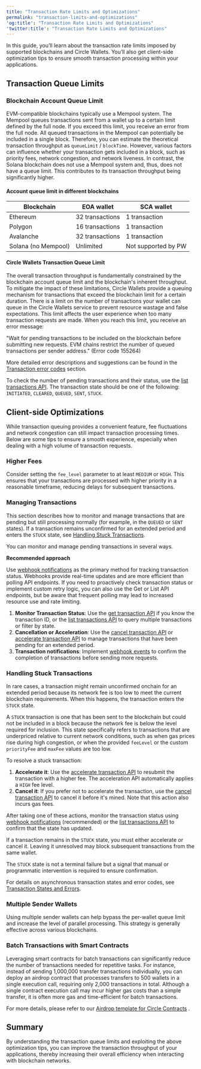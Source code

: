 ```yaml
---
title: "Transaction Rate Limits and Optimizations"
permalink: "transaction-limits-and-optimizations"
'og:title': "Transaction Rate Limits and Optimizations"
'twitter:title': "Transaction Rate Limits and Optimizations"
---
```


In this guide, you’ll learn about the transaction rate limits imposed by
supported blockchains and Circle Wallets. You’ll also get client-side
optimization tips to ensure smooth transaction processing within your
applications.

## Transaction Queue Limits

### Blockchain Account Queue Limit

EVM-compatible blockchains typically use a Mempool system. The Mempool queues
transactions sent from a wallet up to a certain limit defined by the full node.
If you exceed this limit, you receive an error from the full node. All queued
transactions in the Mempool can potentially be included in a single block.
Therefore, you can estimate the theoretical transaction throughput as
`queueLimit` / `blockTime`. However, various factors can influence whether your
transaction gets included in a block, such as priority fees, network congestion,
and network liveness. In contrast, the Solana blockchain does not use a Mempool
system and, thus, does not have a queue limit. This contributes to its
transaction throughput being significantly higher.

#### Account queue limit in different blockchains

| Blockchain | EOA wallet | SCA wallet |
| --- | --- | --- |
| Ethereum | 32 transactions | 1 transaction |
| Polygon | 16 transactions | 1 transaction |
| Avalanche | 32 transactions | 1 transaction |
| Solana (no Mempool) | Unlimited | Not supported by PW |

#### Circle Wallets Transaction Queue Limit

The overall transaction throughput is fundamentally constrained by the
blockchain account queue limit and the blockchain's inherent throughput. To
mitigate the impact of these limitations, Circle Wallets provide a queuing
mechanism for transactions that exceed the blockchain limit for a certain
duration. There is a limit on the number of transactions your wallet can queue
in the Circle Wallets service to prevent resource wastage and false
expectations. This limit affects the user experience when too many transaction
requests are made. When you reach this limit, you receive an error message:

<Danger>

"Wait for pending transactions to be included on the blockchain before
submitting new requests. EVM chains restrict the number of queued transactions
per sender address." (Error code 155264)

</Danger>

More detailed error descriptions and suggestions can be found in the
[Transaction error codes](/w3s/synchronous-errors#transaction-error-codes-155201---155299)
section.

To check the number of pending transactions and their status, use the
[list transactions API](/api-reference/wallets/developer-controlled-wallets/list-transactions).
The transaction state should be one of the following: `INITIATED`, `CLEARED`,
`QUEUED`, `SENT`, `STUCK`.

## Client-side Optimizations

While transaction queuing provides a convenient feature, fee fluctuations and
network congestion can still impact transaction processing times. Below are some
tips to ensure a smooth experience, especially when dealing with a high volume
of transaction requests.

### Higher Fees

Consider setting the `fee_level` parameter to at least `MEDIUM` or `HIGH`. This
ensures that your transactions are processed with higher priority in a
reasonable timeframe, reducing delays for subsequent transactions.

### Managing Transactions

This section describes how to monitor and manage transactions that are pending
but still processing normally (for example, in the `QUEUED` or `SENT` states).
If a transaction remains unconfirmed for an extended period and enters the
`STUCK` state, see [Handling Stuck Transactions](#handling-stuck-transactions).

You can monitor and manage pending transactions in several ways.

<Note>

**Recommended approach**

Use [webhook notifications](/wallets/webhook-logs) as the primary method for
tracking transaction status. Webhooks provide real-time updates and are more
efficient than polling API endpoints. If you need to proactively check
transaction status or implement custom retry logic, you can also use the Get
or List API endpoints, but be aware that frequent polling may lead to
increased resource use and rate limiting.

</Note>

1. **Monitor Transaction Status**: Use the
   [get transaction API](/api-reference/wallets/developer-controlled-wallets/get-transaction)
   if you know the transaction ID, or the
   [list transactions API](/api-reference/wallets/developer-controlled-wallets/list-transactions)
   to query multiple transactions or filter by state.
2. **Cancellation or Acceleration**: Use the
   [cancel transaction API](/api-reference/wallets/developer-controlled-wallets/create-developer-transaction-cancel)
   or
   [accelerate transaction API](/api-reference/wallets/developer-controlled-wallets/create-developer-transaction-accelerate)
   to manage transactions that have been pending for an extended period.
3. **Transaction notifications**: Implement
   [webhook events](/wallets/webhook-logs) to confirm the completion of
   transactions before sending more requests.

### Handling Stuck Transactions

In rare cases, a transaction might remain unconfirmed onchain for an extended
period because its network fee is too low to meet the current blockchain
requirements. When this happens, the transaction enters the `STUCK` state.

A `STUCK` transaction is one that has been sent to the blockchain but could not
be included in a block because the network fee is below the level required for
inclusion. This state specifically refers to transactions that are underpriced
relative to current network conditions, such as when gas prices rise during high
congestion, or when the provided `feeLevel` or the custom `priorityFee` and
`maxFee` values are too low.

To resolve a stuck transaction:

1. **Accelerate it**: Use the
   [accelerate transaction API](/api-reference/wallets/developer-controlled-wallets/create-developer-transaction-accelerate)
   to resubmit the transaction with a higher fee. The acceleration API
   automatically applies a `HIGH` fee level.
2. **Cancel it**: If you prefer not to accelerate the transaction, use the
   [cancel transaction API](/api-reference/wallets/developer-controlled-wallets/create-developer-transaction-cancel)
   to cancel it before it's mined. Note that this action also incurs gas fees.

After taking one of these actions, monitor the transaction status using
[webhook notifications](/wallets/webhook-logs) (recommended) or the
[list transactions API](/api-reference/wallets/developer-controlled-wallets/list-transactions)
to confirm that the state has updated.

If a transaction remains in the `STUCK` state, you must either accelerate or
cancel it. Leaving it unresolved may block subsequent transactions from the same
wallet.

The `STUCK` state is not a terminal failure but a signal that manual or
programmatic intervention is required to ensure confirmation.

<Note>

For details on asynchronous transaction states and error codes, see
[Transaction States and Errors](/w3s/asynchronous-states-and-statuses).

</Note>

### Multiple Sender Wallets

Using multiple sender wallets can help bypass the per-wallet queue limit and
increase the level of parallel processing. This strategy is generally effective
across various blockchains.

### Batch Transactions with Smart Contracts

Leveraging smart contracts for batch transactions can significantly reduce the
number of transactions needed for repetitive tasks. For instance, instead of
sending 1,000,000 transfer transactions individually, you can deploy an airdrop
contract that processes transfers to 500 wallets in a single execution call,
requiring only 2,000 transactions in total. Although a single contract execution
call may incur higher gas costs than a simple transfer, it is often more gas and
time-efficient for batch transactions.

For more details, please refer to our
[Airdrop template for Circle Contracts](/contracts/airdrop) .

## Summary

By understanding the transaction queue limits and exploiting the above
optimization tips, you can improve the transaction throughput of your
applications, thereby increasing their overall efficiency when interacting with
blockchain networks.